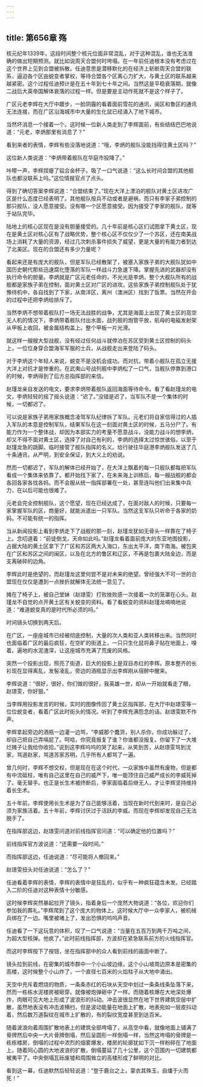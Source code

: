 ```yaml
---
---
---
```

title: 第656章 殇
---



核元纪年1339年，这段时间整个核元位面非常混乱，对于这种混乱，谁也无法准确的做出短期预测。就比如说周天合盟何时垮塌。在一年前任迪根本没有考虑过在这个世界上见到合盟被拆散。任迪意思是潜移默化的在经济上斩断周天合盟的联系，逼迫各个区由蜕变者掌权，等待合盟各个区离心力扩大，与黄土区的联系越来越紧密。这个过程任迪预计是在五十年到七十年之间。当然这是平稳衰落期，就像二战后大英帝国解体衰落的过程一样。但是要是主动作死就不是这个样子了。

广区元老李辉在大厅中踱步，一脸阴霾的看着面前雪花的通讯，闽区和鲁区的通讯无法连接，而在广区沿海城市中大量的生化鼠已经涌入了地下城市。

当然坏消息一个接着一个。这时候一位新人类走到了李辉面前，有些结结巴巴地说道：“元老，李炳那里有消息了？”

看到来者的表情，李辉有些没落地说道：“哦，李炳的舰队没能挡得住黄土区吗？”

这位新人类说道：“李炳带着舰队在华庭市投降了。”

咔嚓一声，李辉捏瘪了铝合金杯子。吸了一口气说道：“这么长时间合盟的其他舰队也都没联系上吗。”这位情报官点了点头。

得到了确切答案李辉说道：“合盟结束了。”现在大洋上漂泊的舰队对黄土区进攻广区是什么态度已经表明了。其他舰队按兵不动或者是避祸，而只有李家子弟控制的那只舰队，没人愿意接受。没有哪一个区愿意接受。因为接受了李家的舰队，就等于站队完毕。

陆地上的核心区现在是没有胆量接受的。几十年前是核心区们试图拿下黄土区，现在是黄土区对核心区有了战略优势，整个核心区不仅仅少了一个苏区，还在南美战场上消耗了大量的资源，经过几次刺杀事件损失了威望，更是大量的有能力者到达了北美区。现在的合盟还有多少力量呢？

看起来还是有庞大的舰队，但是军队已经散架了，被塞入家族子弟的大舰队犹如中国历史朝代那些迅速腐化堕落的军队一样战斗力急速下降。掌握先进的武器却没有执行命令的胆量。李炳就是广区元老任命的，不光光是李炳，整个大舰队所有的战舰都是家族子弟在控制，面对黄土区对广区的进攻，这些家族子弟控制舰队处于犹豫待机中，各自找到了下家，从南洋区，离州（澳洲区）找到了饭票。当然在开会的过程中还把李炳给排斥了。

当然李炳不想带着舰队打一场无法战胜的战争，尤其是海面上出现了黄土区的高空无人机的情况下，李炳带着舰队付出水面，战列舰的炮管平放，航母的电磁发射架从甲板上收回，被金属结构盖上。整个甲板一片光滑。

就这样一艘艘大型战舰，没有经过任何战斗就停泊在苏区受到黄土区控制的码头上，一位位身穿合盟海军军服的士兵，从战舰走出来登陆了码头。

对于李炳这个年轻人来说，蜕变不是没机会成功。而对抗，带着小舰队在孤立无援大洋上对抗才是惨重的。在武夷山号战列舰中李炳松了一口气，当舰队停靠到港口的时候，李炳得到了后方总指挥部的来信。

赵瑾龙亲自发送的电文，要求李炳带着舰队返回海面等待命令。看了看赵瑾龙的电文，李炳轻轻的摇了摇头说道：“迟了。”没错是迟了，当军队不是一个集体的时候，一切都迟了。

可以说是家族子弟用家族概念凌驾军队纪律拆了军队。元老们将自家信得过的人插入军队的本意是控制军队，结果军队在这一刻面对黄土区的时候，五马分尸了。有能力作为一个整体战，却因为本部实力的考量不愿意战斗，没能力战斗的想李炳，却又不得不面对黄土区，选择了对自己有利的，李炳的选择太过惊世骇俗。以至于赵瑾龙急的跳脚。临时接管了舰队指挥的名义。给行驶往华庭港李炳舰队发送了几十条通讯，从严明，到安全保证，到大义上的劝说。

然而一切都迟了，军队的解体已经开始了，在大洋上飘着的每一只舰队都每把军队看成一个集体来依靠了。都开始找下家了，在未来海上训练后，每一艘战舰的都会各回各家各找各妈。而不会服从统一指挥部署在一处，甚至连叫他们出来集中兵力，在以后可能也很难了。

元老会完全控制舰队，这个愿望，现在已经达成了，在面对敌人的时候，只要每一家掌握军队的区，商量好，就能派遣出一只军队。当然这支军队只听命于各家的奶妈。不可能有统一的指挥。

当从新闻投影上看到李炳走下了战舰的那一刻，赵瑾龙犹如无骨头一样靠在了椅子上。念叨道着：“前徒倒戈，天命如此吗。”赵瑾龙看着面前庞大的东亚地图投影，占据大陆的黄土区拿下了广区和苏区两大入海口，东出太平洋，南下南海。被包夹在广区和苏区之间的闽区，以及在北方的鲁区和辽区，不再是包裹大陆金边，而是支离破碎的边角。

李辉此时是绝望的，而赵瑾龙这里何尝不是对未来的绝望。曾经强大不可一世的合盟现在仅仅是遭到一点挫折就解体无法统一意见了。

摊在了椅子上，被自己堂妹（赵璟雯）打败挫败感一次接着一次的笼罩在心头。赵瑾龙不自觉的点开黄土区有关蜕变的资料。看了看蜕变的资料赵瑾龙喃喃地说道：“难道蜕变真的是时代所必须的吗。”

时间镜头切换到两天后。

在广区，一座座城市已经被彻底控制，大量的次人类和亚人类转移出来。当然同时也面临着广区的最后疯狂，在空旷的街道上，一只只生化鼠将鼻子贴在地面上，嗅着。遍地的水泥渣滓，让这座城市充满了荒废的风格。

突然一个投影出现，照亮了街道，巨大的投影上是双目赤红的李辉。原本整齐的长衫现在显得离乱，发髻凌乱，旁边的酒瓶显示出李辉刚从宿醉中醒来。

李辉说道：“很好，很好，你们做的很好，我英雄一世，却从一开始就看走了眼，赵璟雯，你好狠。”

当李辉用投影发言的时候，实时的图像传回了黄土区指挥部，在大厅中赵璟雯等一位位蜕变者，看着广区此时街头的情况。听到了李辉充满怨念的话。赵璟雯默不作声。

李辉拿起旁边的酒瓶一边灌一边骂，“李威那个蠢货，别人杀你，你成功躲过了，却自己把自己弄嗝屁了。呵哈，你究竟报复了谁？你谁都没报复。你留下了一大堆烂摊子让我给你收拾。”说到这李辉呜呜的哭了起来，从笑到苦，从赵璟雯骂到沈家，骂道赵家，骂道苏家苏明，几乎所有人都骂了一遍。

曾几何时，李辉不想交权，但是现在在这个时代，一众家族中虽然有废物，但是都有中流砥柱，唯有自己这里在自己的威严下，唯一能顶住自己威严成长的李威死掉了。毫无替手。也正是长生术被终断后，李家面临着后继无人，才让李辉坚持维持着长生术。

五十年前，李辉使用长生术是为了自己能够活着，当现在新时代到来时，是自己必须为家族活着。五十年前，李辉讨厌过于活跃的李威。而现在李辉却发现自己无法脱手了。

在指挥部这边，赵璟雯问道对前线指挥官问道：“可以确定他的位置吗？”

前线指挥官方波说道：“还需要一段时间。”

而指挥部这边，任迪说道：“尽可能将人撤回来。”

赵璟雯扭头对任迪说道：“怎么了？”

任迪看着李辉的表情，李辉的表情中是狂乱的，似乎有一种疯狂蕴含未发。已经踏入二阶的任迪对这种表情十分敏感。

这时候李辉突然暴起拉开了镜头，指着身后一个庞然大物说道：“各位，欢迎你们参加我的葬礼。”李辉爬到了这个庞大的物体上。这时候大厅中一众李家人，被机械兵绑在了一边。嘴里被堵上了，发出恐惧的呜呜声音。

任迪看了一下这玩意的体积，叹了一口气说道：“当量在五百万到两千万吨之间，为超大型核弹。他疯了。”此时前线指挥部，方波却在紧急联系前方的火线指挥官。

而这时李辉按下了按钮，坐在指挥部中的众人看到前线的画面中断了。

镜头拉到前线，在密集的城市群中一个小山坡边缘，这个小山坡周边原本是密集的高楼，这时候整个小山炸了，一个直径七百米的火焰柱子从大地中涌出。

天空中充斥着燃烧的物质，一条条赤红的石块从天空中划过一条条线条坠落下来，然而一栋栋水泥楼房被砸穿。就像被炮弹砸中了一样。而随着核爆在大地深处爆炸，肉眼可见大地上形成了波浪形的抖动。冲击波很显然在地下世界建筑空层中扩散，虽然地表没有冲击波横扫，但是波动能量在地面上扩散，地表宛如一层皮抖动着，然后数万道裂纹在城市上扩散的，有的裂纹宽度甚至到达百米。

随着波浪向着周围扩散地表上的建筑全部垮塌了，从高空中看，就像地面上铺满了骨牌然后中央一大片骨牌倒塌，然后呈圆形一样倒塌一样，当然这垮塌的骨牌是一栋栋楼房，倒塌的过程中浓烈的烟雾爆发，楼房的轮廓犹如下沉一样粉碎在了地面上，随着同心圆的大地波浪的扩散，倒塌蔓延了几十公里，这个范围内一切建筑都被夷平了。中央倒塌瓦砾废墟和周围耸立的高楼形成了鲜明的对比。

看到这一幕，任迪默然后轻轻说道：“登于鹿台之上，蒙衣其殊玉，自燔于火而死！”